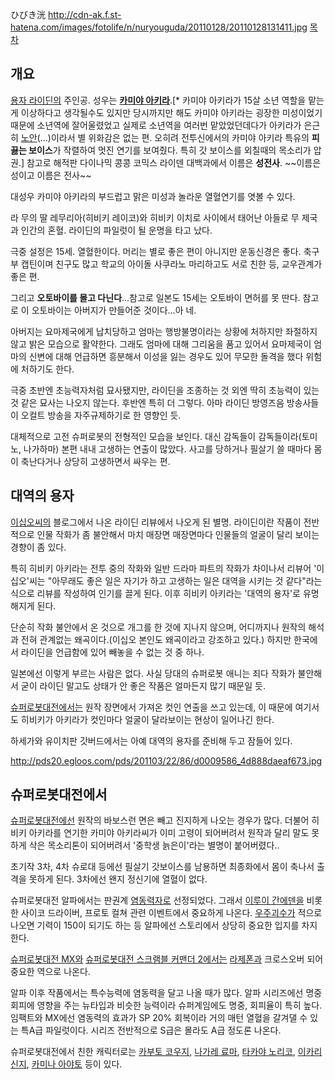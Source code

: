 ひびき洸
http://cdn-ak.f.st-hatena.com/images/fotolife/n/nuryouguda/20110128/20110128131411.jpg
[[목차]]
== 개요 ==
[[용자 라이딘]]의 주인공. 성우는 '''[[카미야 아키라]]'''.[* 카미야 아키라가 15살 소년 역할을 맡는게 이상하다고 생각될수도 있지만 당시까지만 해도 카미야 아키라는 굉장한 미성이었기 때문에 소년역에 잘어울렸었고 실제로 소년역을 여러번 맡았었던데다가 아키라가 은근히 [[노안]](...)이라서 별 위화감은 없는 편. 오히려 전투신에서의 카미야 아키라 특유의 '''피 끓는 보이스'''가 작렬하여 멋진 연기를 보여줬다. 특히 갓 보이스를 외칠때의 목소리가 압권.] 참고로 해적판 다이나믹 콩콩 코믹스 라이덴 대백과에서 이름은 '''성전사'''. ~~이름은 성이고 이름은 전사~~

대성우 카미야 아키라의 부드럽고 맑은 미성과 놀라운 열혈연기를 엿볼 수 있다.

라 무의 딸 레무리아(히비키 레이코)와 히비키 이치로 사이에서 태어난 아들로 무 제국과 인간의 혼혈. 라이딘의 파일럿이 될 운명을 타고 났다.

극중 설정은 15세. 열혈한이다. 머리는 별로 좋은 편이 아니지만 운동신경은 좋다. 축구부 캡틴이며 친구도 많고 학교의 아이돌 사쿠라노 마리하고도 서로 친한 등, 교우관계가 좋은 편.

그리고 '''오토바이를 몰고 다닌다'''...참고로 일본도 15세는 오토바이 면허를 못 딴다. 참고로 이 오토바이는 아버지가 만들어준 것이다...아 네.

아버지는 요마제국에게 납치당하고 엄마는 행방불명이라는 상황에 처하지만 좌절하지 않고 밝은 모습으로 활약한다. 그래도 엄마에 대해 그리움을 품고 있어서 요마제국이 엄마의 신변에 대해 언급하면 흥분해서 이성을 잃는 경우도 있어 무모한 돌격을 했다 위험에 처하기도 한다.

극중 초반엔 초능력자처럼 묘사됐지만, 라이딘을 조종하는 것 외엔 딱히 초능력이 있는 것 같은 묘사는 나오지 않는다. 후반엔 특히 더 그렇다. 아마 라이딘 방영즈음 방송사들이 오컬트 방송을 자주규제하기로 한 영향인 듯.

대체적으로 고전 슈퍼로봇의 전형적인 모습을 보인다. 대신 감독들이 감독들이라(토미노, 나가하마) 본편 내내 고생하는 연출이 많았다. 사고를 당하거나 필살기 쓸 때마다 몸이 축난다거나 상당히 고생하면서 싸우는 편.

== 대역의 용자 ==
[[이십오]]씨의 블로그에서 나온 라이딘 리뷰에서 나오게 된 별명. 라이딘이란 작품이 전반적으로 인물 작화가 좀 불안해서 마치 매장면 매장면마다 인물들의 얼굴이 달리 보이는 경향이 좀 있다. 

특히 히비키 아키라는 전투 중의 작화와 일반 드라마 파트의 작화가 차이나서 리뷰어 '이십오'씨는 "아무래도 좋은 일은 자기가 하고 고생하는 일은 대역을 시키는 것 같다"라는 식으로 리뷰를 작성하여 인기를 끌게 된다. 이후 히비키 아키라는 '대역의 용자'로 유명해지게 된다.

단순히 작화 불안에서 온 것으로 개그를 한 것에 지나지 않으며, 어디까지나 원작의 해석과 전혀 관계없는 왜곡이다.(이십오 본인도 왜곡이라고 강조하고 있다.) 하지만 한국에서 라이딘을 언급함에 있어 빼놓을 수 없는 것 중 하나.

일본에선 이렇게 부르는 사람은 없다. 사실 당대의 슈퍼로봇 애니는 죄다 작화가 불안해서 굳이 라이딘 말고도 상태가 안 좋은 작품은 얼마든지 많기 때문일 듯.

[[슈퍼로봇대전]]에서는 원작 장면에서 가져온 컷인 연출을 쓰고 있는데, 이 때문에 여기서도 히비키가 아키라가 컷인마다 얼굴이 달라보이는 현상이 일어나긴 한다.

하세가와 유이치판 갓버드에서는 아예 대역의 용자를 준비해 두고 잠들어 있다.

http://pds20.egloos.com/pds/201103/22/86/d0009586_4d888daeaf673.jpg

== 슈퍼로봇대전에서 ==
[[슈퍼로봇대전]]에선 원작의 바보스런 면은 빼고 진지하게 나오는 경우가 많다. 더불어 히비키 아키라를 연기한 카미야 아키라씨가 이미 고령이 되어버려서 원작과 달리 말도 못하게 삭은 목소리톤이 되어버려서 '중학생 늙은이'라는 별명이 붙어버렸다.. 

초기작 3차, 4차 슈로대 등에선 필살기 갓보이스를 남용하면 최종화에서 몸이 축나서 출격을 못하게 된다. 3차에선 왠지 정신기에 열혈이 없다.

슈퍼로봇대전 알파에서는 판권계 [[염동력]]자로 선정되었다. 그래서 [[이루이 간에덴]]을 비롯한 사이코 드라이버, 프로토 컬쳐 관련 이벤트에서 중요하게 나온다. [[우주괴수]]가 적으로 나오면 기력이 150이 되기도 하는 등 알파에선 스토리에서 상당히 중요한 입지를 차지한다.

[[슈퍼로봇대전 MX]]와 [[슈퍼로봇대전 스크램블 커맨더 2]]에서는 [[라제폰]]과 크로스오버 되어 중요한 역으로 나온다.

알파 이후 작품에서는 특수능력에 염동력을 달고 나올 때가 많다. 알파 시리즈에선 명중회피에 영향을 주는 뉴타입과 비슷한 능력이라 슈퍼계임에도 명중, 회피율이 특히 높다. 임팩트와 MX에선 염동력의 효과가 SP 20% 회복이라 거의 매턴 열혈을 갈겨댈 수 있는 특A급 파일럿이다. 시리즈 전반적으로 S급은 몰라도 A급 정도론 나온다.

슈퍼로봇대전에서 친한 캐릭터로는 [[카부토 코우지]], [[나가레 료마]], [[타카야 노리코]], [[이카리 신지]], [[카미나 아야토]] 등이 있다.
